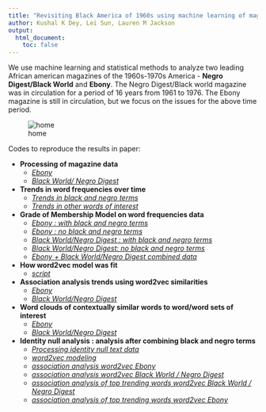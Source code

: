 ```yaml
---
title: "Revisiting Black America of 1960s using machine learning of magazine text"
author: Kushal K Dey, Lei Sun, Lauren M Jackson
output:
  html_document:
    toc: false
---
```


We use machine learning and statistical methods to analyze two leading 
African american magazines of the 1960s-1970s America - 
**Negro Digest/Black World** and **Ebony**. The Negro Digest/Black world
magazine was in circulation for a period of 16 years from 1961 to 1976. 
The Ebony magazine is still in circulation, but we focus on the issues for
the above time period.

![home](homepage.png)


Codes to reproduce the results in paper: 

* **Processing of magazine data**
    + [*Ebony*](Ebony_processing.html)
    + [*Black World/ Negro Digest*](BL_ND_processing.html)
  
* **Trends in word frequencies over time**
    + [*Trends in black and negro terms*](trends_in_black_negro.html)
    + [*Trends in other words of interest*](word_trends.html)

* **Grade of Membership Model on word frequencies data**
    + [*Ebony :  with black and negro terms*](countclust_ebony.html)
    + [*Ebony : no black and negro terms*](countclust_ebony_no_black_negro.html)
    + [*Black World/Negro Digest : with black and negro terms*](countclust_bl_nd.html)
    + [*Black World/Negro Digest: no black and negro terms*](countclust_bl_nd_no_negro_black.html)
    + [*Ebony + Black World/Negro Digest combined data*](countclust_BL_ND_Ebony.html)
  
* **How word2vec model was fit**
    + [*script*](word2vec_modeling.html)
  
* **Association analysis trends using word2vec similarities**
     + [*Ebony*](word2vec_analysis_Ebony.html)
     + [*Black World/Negro Digest*](word2vec_analysis_BL_ND.html)
  
* **Word clouds of contextually similar words to word/word sets of interest**
     + [*Ebony*](word_clouds_Ebony.html)
     + [*Black World/Negro Digest*](word_clouds_BL_ND.html)
     
* **Identity null analysis : analysis after combining black and negro terms**
     + [*Processing identity null text data*](identity_neutral_Ebony_BL_ND_processing.html)
     + [*word2vec modeling*](word2vec_ID.html)
     + [*association analysis word2vec Ebony*](word2vec_analysis_Ebony_id_null.html)
     + [*association analysis word2vec Black World / Negro Digest*](word2vec_analysis_BL_ND_id_null.html)
     + [*association analysis of top trending words word2vec Black World / Negro Digest*](top_trends_black_negro_identity_null_BL_ND.html)
     + [*association analysis of top trending words word2vec Ebony*](top_trends_black_negro_identity_null_Ebony.html)
     
     
 
